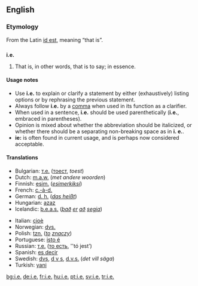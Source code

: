 {{see|ie|IE|-ie}}
==English==

===Etymology===
From the Latin [[id est]], meaning “that is”.

==={{abbreviation}}===
'''i.e.'''

# That is, in other words, that is to say; in essence.

====Usage notes====
*Use '''i.e.''' to explain or clarify a statement by either (exhaustively) listing options or by rephrasing the previous statement.
*Always follow '''i.e.''' by a [[comma]] when used in its function as a clarifier.
*When used in a sentence, '''i.e.''' should be used parenthetically ('''i.e.''', embraced in parentheses).
*Opinion is mixed about whether the abbreviation should be italicized, or whether there should be a separating non-breaking space as in '''i.&nbsp;e.'''.
*'''ie:''' is often found in current usage, and is perhaps now considered acceptable.

====Translations====
{{top}}
*Bulgarian: [[т.е.]] ([[тоест]], ''toest'')
*Dutch: [[m.a.w.]] (''met andere woorden'')
*Finnish: [[esim.]] (''[[esimerkiksi]]'')
*French: [[c.-à-d.]]
*German: [[d. h.]] (''[[das heißt]]'')
*Hungarian: [[azaz]]
*Icelandic: [[þ.e.a.s.]] (''[[það]] [[er]] [[að]] [[segja]]'')
{{mid}}
*Italian: [[cioè]]
*Norwegian: [[dvs.]]
*Polish: [[tzn.]] (''[[to]] [[znaczyć|znaczy]]'')
*Portuguese: [[isto é]]
*Russian: [[т.е.]] ([[то есть]], ''tó jest’)
*Spanish: [[es decir]]
*Swedish: [[dvs]], [[d v s]], [[d.v.s.]] (''det vill säga'')
*Turkish: [[yani]]
{{bottom}}

[[bg:i.e.]]
[[de:i.e.]]
[[fr:i.e.]]
[[hu:i.e.]]
[[pt:i.e.]]
[[sv:i.e.]]
[[tr:i.e.]]